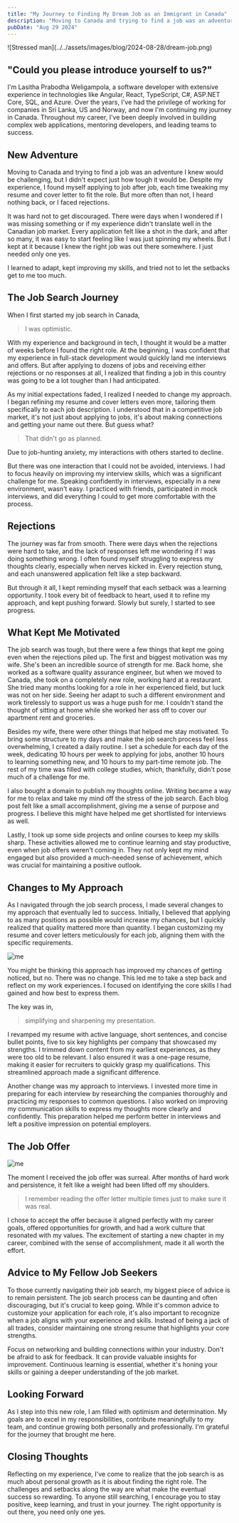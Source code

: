 ```yaml
---
title: "My Journey to Finding My Dream Job as an Immigrant in Canada"
description: "Moving to Canada and trying to find a job was an adventure I knew would be challenging, but I didn't expect just how tough it would be. I heard nothing back, or I faced rejections...."
pubDate: "Aug 29 2024"
---
```



<WideImage>
  ![Stressed man](../../assets/images/blog/2024-08-28/dream-job.png)
</WideImage>

## "Could you please introduce yourself to us?"

I'm Lasitha Prabodha Weligampola, a software developer with extensive experience in technologies like Angular, React, TypeScript, C#, ASP.NET Core, SQL, and Azure. 
Over the years, I've had the privilege of working for companies in Sri Lanka, US and Norway, and now I'm continuing my journey in Canada. 
Throughout my career, I've been deeply involved in building complex web applications, mentoring developers, and leading teams to success.

## New Adventure

Moving to Canada and trying to find a job was an adventure I knew would be challenging, but I didn't expect just how tough it would be. 
Despite my experience, I found myself applying to job after job, each time tweaking my resume and cover letter to fit the role. 
But more often than not, I heard nothing back, or I faced rejections.

It was hard not to get discouraged. There were days when I wondered if I was missing something or if my experience didn't translate well in the Canadian job market. 
Every application felt like a shot in the dark, and after so many, it was easy to start feeling like I was just spinning my wheels. 
But I kept at it because I knew the right job was out there somewhere. I just needed only one yes. 

I learned to adapt, kept improving my skills, and tried not to let the setbacks get to me too much.

## The Job Search Journey

When I first started my job search in Canada, 

> I was optimistic. 

With my experience and background in tech, I thought it would be a matter of weeks before I found the right role. 
At the beginning, I was confident that my experience in full-stack development would quickly land me interviews and offers. 
But after applying to dozens of jobs and receiving either rejections or no responses at all, 
I realized that finding a job in this country was going to be a lot tougher than I had anticipated.

As my initial expectations faded, I realized I needed to change my approach. 
I began refining my resume and cover letters even more, tailoring them specifically to each job description. 
I understood that in a competitive job market, it's not just about applying to jobs, it's about making connections and getting your name out there. 
But guess what? 

> That didn't go as planned. 

Due to job-hunting anxiety, my interactions with others started to decline.

But there was one interaction that I could not be avoided, interviews. 
I had to focus heavily on improving my interview skills, which was a significant challenge for me. 
Speaking confidently in interviews, especially in a new environment, wasn't easy. I practiced with friends, participated in mock interviews, 
and did everything I could to get more comfortable with the process. 

## Rejections 

The journey was far from smooth. There were days when the rejections were hard to take, and the lack of responses left me wondering if I was doing something wrong. 
I often found myself struggling to express my thoughts clearly, especially when nerves kicked in. 
Every rejection stung, and each unanswered application felt like a step backward.

But through it all, I kept reminding myself that each setback was a learning opportunity. 
I took every bit of feedback to heart, used it to refine my approach, and kept pushing forward. Slowly but surely, I started to see progress.

## What Kept Me Motivated

The job search was tough, but there were a few things that kept me going even when the rejections piled up. 
The first and biggest motivation was my wife. She's been an incredible source of strength for me. Back home, she worked as a software quality assurance engineer, 
but when we moved to Canada, she took on a completely new role, working hard at a restaurant. She tried many months looking for a role in her experienced field, 
but luck was not on her side. Seeing her adapt to such a different environment and work tirelessly to support us was a huge push for me. 
I couldn't stand the thought of sitting at home while she worked her ass off to cover our apartment rent and groceries.

Besides my wife, there were other things that helped me stay motivated. 
To bring some structure to my days and make the job search process feel less overwhelming, 
I created a daily routine. I set a schedule for each day of the week, dedicating 10 hours per week to applying for jobs, 
another 10 hours to learning something new, and 10 hours to my part-time remote job. 
The rest of my time was filled with college studies, which, thankfully, didn't pose much of a challenge for me. 

I also bought a domain to publish my thoughts online. Writing became a way for me to relax and take my mind off the stress of the job search. 
Each blog post felt like a small accomplishment, giving me a sense of purpose and progress. I believe this might have helped me get shortlisted for interviews as well. 

Lastly, I took up some side projects and online courses to keep my skills sharp. 
These activities allowed me to continue learning and stay productive, even when job offers weren't coming in. 
They not only kept my mind engaged but also provided a much-needed sense of achievement, which was crucial for maintaining a positive outlook. 

## Changes to My Approach

As I navigated through the job search process, I made several changes to my approach that eventually led to success. 
Initially, I believed that applying to as many positions as possible would increase my chances, but I quickly realized that quality mattered more than quantity. 
I began customizing my resume and cover letters meticulously for each job, aligning them with the specific requirements. 

![me](../../assets/images/blog/2024-08-28/apply-for-all.webp) 

You might be thinking this approach has improved my chances of getting noticed, but no. There was no change. 
This led me to take a step back and reflect on my work experiences. I focused on identifying the core skills I had gained and how best to express them. 

The key was in,

> simplifying and sharpening my presentation.

I revamped my resume with active language, short sentences, and concise bullet points, five to six key highlights per company that showcased my strengths. 
I trimmed down content from my earliest experiences, as they were too old to be relevant.
I also ensured it was a one-page resume, making it easier for recruiters to quickly grasp my qualifications. This streamlined approach made a significant difference.

Another change was my approach to interviews. I invested more time in preparing for each interview by researching the companies thoroughly and practicing my responses to common questions. 
I also worked on improving my communication skills to express my thoughts more clearly and confidently. 
This preparation helped me perform better in interviews and left a positive impression on potential employers.

## The Job Offer

![me](../../assets/images/blog/2024-08-28/welldone.jpeg) 

The moment I received the job offer was surreal. After months of hard work and persistence, it felt like a weight had been lifted off my shoulders. 

> I remember reading the offer letter multiple times just to make sure it was real. 

I chose to accept the offer because it aligned perfectly with my career goals, offered opportunities for growth, and had a work culture that resonated with my values. 
The excitement of starting a new chapter in my career, combined with the sense of accomplishment, made it all worth the effort.


## Advice to My Fellow Job Seekers

To those currently navigating their job search, my biggest piece of advice is to remain persistent. 
The job search process can be daunting and often discouraging, but it's crucial to keep going. 
While it's common advice to customize your application for each role, it's also important to recognize when a job aligns with your experience and skills. 
Instead of being a jack of all trades, consider maintaining one strong resume that highlights your core strengths. 

Focus on networking and building connections within your industry. Don't be afraid to ask for feedback. It can provide valuable insights for improvement. 
Continuous learning is essential, whether it's honing your skills or gaining a deeper understanding of the job market. 

## Looking Forward

As I step into this new role, I am filled with optimism and determination. My goals are to excel in my responsibilities, contribute meaningfully to my team, 
and continue growing both personally and professionally. I'm grateful for the journey that brought me here.

## Closing Thoughts

Reflecting on my experience, I've come to realize that the job search is as much about personal growth as it is about finding the right role. 
The challenges and setbacks along the way are what make the eventual success so rewarding. 
To anyone still searching, I encourage you to stay positive, keep learning, and trust in your journey. The right opportunity is out there, you need only one yes.
